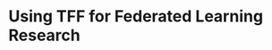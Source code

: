 # Using TFF for Federated Learning Research

<!-- Note that some section headings are used as deep links into the document.
     If you update those section headings, please make sure you also update
     any links to the section. -->

